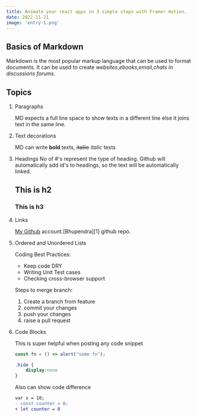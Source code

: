 ```yaml
---
title: Animate your react apps in 3 simple steps with Framer motion.
date: 2022-11-21
image: 'entry-1.png'
---
```


## Basics of Markdown
Markdown is the most popular markup language that can be used to format documents. It can be used to create *websites*,*ebooks*,*email*,*chats in discussions forums*.

## Topics
1. Paragraphs 

    MD expects a full line space to show texts in a different line else it joins text in the same line.
2.  Text decorations

    MD can write **bold** texts, ~~italiic~~ *italic*  texts
3. Headings
    No of #'s represent the type of heading. Github will automatically add id's to headings, so the text will be automatically linked. 
    ## This is h2
    ### This is h3
4. Links

   [My Github](https://github.com/bhupendra1011 "all repos") account.[Bhupendra][1] github repo.


6. Ordered and Unordered Lists

    Coding Best Practices:

    * Keep code DRY
    * Writing Unit Test cases
    * Checking cross-browser support

    Steps to merge branch:

    1. Create a branch from feature
    1. commit your changes
    1. push your changes
    1. raise a pull request

7. Code Blocks

    This is super helpful when posting any code snippet


    ```js
    const fn = () => alert("some fn");
    ```




    ```css
    .hide {
        display:none
    }
    ```


    Also can show code difference


    ```diff
    var x = 10;
    - const counter = 0;
    + let counter = 0
    ```



